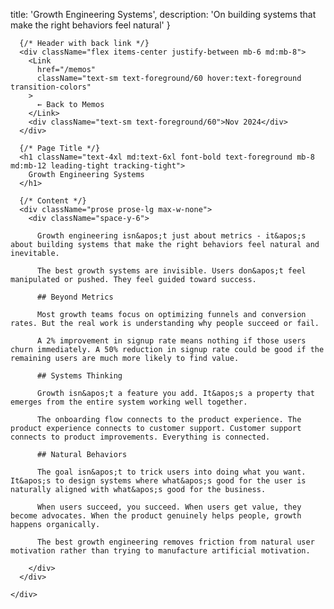 
  title: 'Growth Engineering Systems',
  description: 'On building systems that make the right behaviors feel natural'
}

<div className="min-h-screen bg-background">
  <div className="max-w-4xl mx-auto px-6 py-6 md:py-12">
    <div className="max-w-xl mx-auto">
      
      {/* Header with back link */}
      <div className="flex items-center justify-between mb-6 md:mb-8">
        <Link 
          href="/memos"
          className="text-sm text-foreground/60 hover:text-foreground transition-colors"
        >
          ← Back to Memos
        </Link>
        <div className="text-sm text-foreground/60">Nov 2024</div>
      </div>

      {/* Page Title */}
      <h1 className="text-4xl md:text-6xl font-bold text-foreground mb-8 md:mb-12 leading-tight tracking-tight">
        Growth Engineering Systems
      </h1>

      {/* Content */}
      <div className="prose prose-lg max-w-none">
        <div className="space-y-6">
          
          Growth engineering isn&apos;t just about metrics - it&apos;s about building systems that make the right behaviors feel natural and inevitable.

          The best growth systems are invisible. Users don&apos;t feel manipulated or pushed. They feel guided toward success.

          ## Beyond Metrics
          
          Most growth teams focus on optimizing funnels and conversion rates. But the real work is understanding why people succeed or fail.

          A 2% improvement in signup rate means nothing if those users churn immediately. A 50% reduction in signup rate could be good if the remaining users are much more likely to find value.

          ## Systems Thinking
          
          Growth isn&apos;t a feature you add. It&apos;s a property that emerges from the entire system working well together.

          The onboarding flow connects to the product experience. The product experience connects to customer support. Customer support connects to product improvements. Everything is connected.

          ## Natural Behaviors
          
          The goal isn&apos;t to trick users into doing what you want. It&apos;s to design systems where what&apos;s good for the user is naturally aligned with what&apos;s good for the business.

          When users succeed, you succeed. When users get value, they become advocates. When the product genuinely helps people, growth happens organically.

          The best growth engineering removes friction from natural user motivation rather than trying to manufacture artificial motivation.

        </div>
      </div>

    </div>
  </div>
</div> 